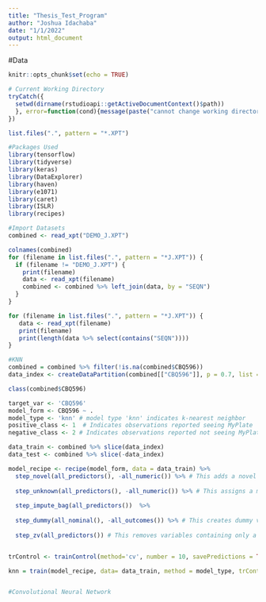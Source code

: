 ```yaml
---
title: "Thesis_Test_Program"
author: "Joshua Idachaba"
date: "1/1/2022"
output: html_document
---
```

#Data

```r
knitr::opts_chunk$set(echo = TRUE)

# Current Working Directory
tryCatch({
  setwd(dirname(rstudioapi::getActiveDocumentContext()$path))
  }, error=function(cond){message(paste("cannot change working directory"))
})

list.files(".", pattern = "*.XPT")

```



```r
#Packages Used
library(tensorflow)
library(tidyverse)
library(keras)
library(DataExplorer)
library(haven)
library(e1071)
library(caret)
library(ISLR)
library(recipes)

#Import Datasets
combined <- read_xpt("DEMO_J.XPT")

colnames(combined)
for (filename in list.files(".", pattern = "*J.XPT")) {
  if (filename != "DEMO_J.XPT") {
    print(filename)
    data <- read_xpt(filename)
    combined <- combined %>% left_join(data, by = "SEQN")
  }
}

for (filename in list.files(".", pattern = "*J.XPT")) {
   data <- read_xpt(filename)
   print(filename)
   print(length(data %>% select(contains("SEQN"))))
}

```



```r
#KNN
combined = combined %>% filter(!is.na(combined$CBQ596))
data_index <- createDataPartition(combined[["CBQ596"]], p = 0.7, list = FALSE)

class(combined$CBQ596)

target_var <- 'CBQ596'
model_form <- CBQ596 ~ . 
model_type <- 'knn' # model type 'knn' indicates k-nearest neighbor
positive_class <- 1  # Indicates observations reported seeing MyPlate
negative_class <- 2 # Indicates observations reported not seeing MyPlate

data_train <- combined %>% slice(data_index)
data_test <- combined %>% slice(-data_index)

model_recipe <- recipe(model_form, data = data_train) %>% 
  step_novel(all_predictors(), -all_numeric()) %>% # This adds a novel factor level if the test data comes with new levels of a factor
  
  step_unknown(all_predictors(), -all_numeric()) %>% # This assigns a missing value in a factor variable to 'unknown'
  
  step_impute_bag(all_predictors())  %>% 
  
  step_dummy(all_nominal(), -all_outcomes()) %>% # This creates dummy variables for each factor except the dependent variable
  
  step_zv(all_predictors()) # This removes variables containing only a single value in their domain


trControl <- trainControl(method='cv', number = 10, savePredictions = TRUE, classProbs = TRUE)

knn = train(model_recipe, data= data_train, method = model_type, trControl = trControl, tuneLength = 10)


#Convolutional Neural Network


```


